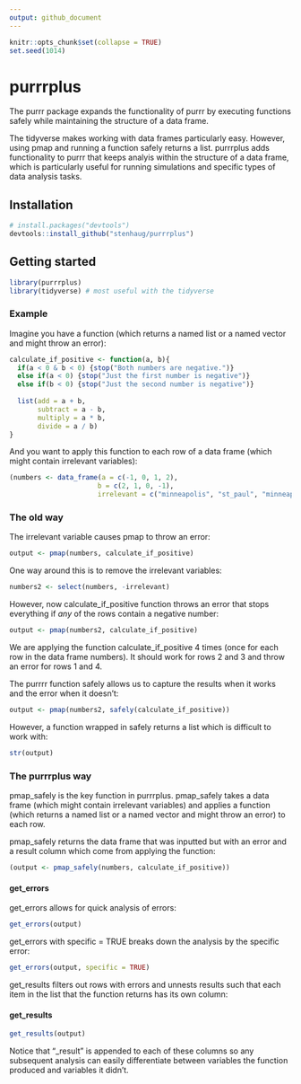 ```yaml
---
output: github_document
---
```


```r
knitr::opts_chunk$set(collapse = TRUE)
set.seed(1014)
```

# purrrplus

The purrr package expands the functionality of purrr by executing functions safely while maintaining the structure of a data frame.

The tidyverse makes working with data frames particularly easy. However, using pmap and running a function safely returns a list. purrrplus adds functionality to purrr that keeps analyis within the structure of a data frame, which is particularly useful for running simulations and specific types of data analysis tasks.

## Installation

```r
# install.packages("devtools")
devtools::install_github("stenhaug/purrrplus")
```

## Getting started

```r
library(purrrplus)
library(tidyverse) # most useful with the tidyverse
```

### Example

Imagine you have a function (which returns a named list or a named vector and might throw an error):

```r
calculate_if_positive <- function(a, b){
  if(a < 0 & b < 0) {stop("Both numbers are negative.")}
  else if(a < 0) {stop("Just the first number is negative")}
  else if(b < 0) {stop("Just the second number is negative")}
  
  list(add = a + b,
       subtract = a - b,
       multiply = a * b,
       divide = a / b)
}
```

And you want to apply this function to each row of a data frame (which might contain irrelevant variables):

```r
(numbers <- data_frame(a = c(-1, 0, 1, 2),
                      b = c(2, 1, 0, -1),
                      irrelevant = c("minneapolis", "st_paul", "minneapolis", "st_paul")))
```

### The old way

The irrelevant variable causes pmap to throw an error:

```r
output <- pmap(numbers, calculate_if_positive)
```

One way around this is to remove the irrelevant variables:

```r
numbers2 <- select(numbers, -irrelevant)
```

However, now calculate_if_positive function throws an error that stops everything if *any* of the rows contain a negative number:

```r
output <- pmap(numbers2, calculate_if_positive)
```

We are applying the function calculate_if_positive 4 times (once for each row in the data frame numbers). It should work for rows 2 and 3 and throw an error for rows 1 and 4. 

The purrrr function safely allows us to capture the results when it works and the error when it doesn't:

```r
output <- pmap(numbers2, safely(calculate_if_positive))
```

However, a function wrapped in safely returns a list which is difficult to work with:

```r
str(output)
```

### The purrrplus way

pmap_safely is the key function in purrrplus. pmap_safely takes a data frame (which might contain irrelevant variables) and applies a function (which returns a named list or a named vector and might throw an error) to each row. 

pmap_safely returns the data frame that was inputted but with an error and a result column which come from applying the function:

```r
(output <- pmap_safely(numbers, calculate_if_positive))
```

#### get_errors

get_errors allows for quick analysis of errors:

```r
get_errors(output)
```

get_errors with specific = TRUE breaks down the analysis by the specific error:

```r
get_errors(output, specific = TRUE)
```

get_results filters out rows with errors and unnests results such that each item in the list that the function returns has its own column:

#### get_results

```r
get_results(output)
```

Notice that "_result" is appended to each of these columns so any subsequent analysis can easily differentiate between variables the function produced and variables it didn't.
